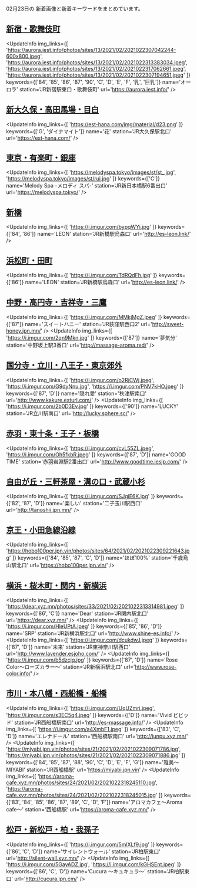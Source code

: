 

02月23日の
新着画像と新着キーワードをまとめています。

<DmmAffiliateIns />

## [新宿・歌舞伎町](/busty/0010)
<UpdateInfo
    img_links={[
    'https://aurora.iest.info/photos/sites/13/2021/02/2021022307042244-600x800.jpeg',
    'https://aurora.iest.info/photos/sites/13/2021/02/2021022313383034.jpeg',
    'https://aurora.iest.info/photos/sites/13/2021/02/2021022317062661.jpeg',
    'https://aurora.iest.info/photos/sites/13/2021/02/2021022307194651.jpeg'
    ]}
    keywords={['84', '85', '86', '87', '90', 'C', 'D', 'E', 'F', '乳', '巨乳']}
    name='オーロラ'
    station='JR新宿駅東口・歌舞伎町'
    url='https://aurora.iest.info/'
/>
<DmmAffiliateIns />

## [新大久保・高田馬場・目白](/busty/0020)
<UpdateInfo
    img_links={[
    'https://est-hana.com/img/material/d23.png'
    ]}
    keywords={['G', 'ダイナマイト']}
    name='花'
    station='JR大久保駅北口'
    url='https://est-hana.com/'
/>
<DmmAffiliateIns />

## [東京・有楽町・銀座](/busty/0090)
<UpdateInfo
    img_links={[
    'https://melodyspa.tokyo/images/st/st_.jpg',
    'https://melodyspa.tokyo/images/st/rui.jpg'
    ]}
    keywords={['C']}
    name='Melody Spa -メロディ スパ-'
    station='JR新日本橋駅6番出口'
    url='https://melodyspa.tokyo/'
/>
<DmmAffiliateIns />

## [新橋](/busty/0100)
<UpdateInfo
    img_links={[
    'https://i.imgur.com/bypqWYi.jpg'
    ]}
    keywords={['84', '86']}
    name='LEON'
    station='JR新橋駅烏森口'
    url='http://es-leon.link/'
/>
<DmmAffiliateIns />

## [浜松町・田町](/busty/0110)
<UpdateInfo
    img_links={[
    'https://i.imgur.com/TdRQdFh.jpg'
    ]}
    keywords={['86']}
    name='LEON'
    station='JR新橋駅烏森口'
    url='http://es-leon.link/'
/>
<DmmAffiliateIns />

## [中野・高円寺・吉祥寺・三鷹](/busty/0180)
<UpdateInfo
    img_links={[
    'https://i.imgur.com/MMkjMgZ.jpeg'
    ]}
    keywords={['87']}
    name='スイートハニー'
    station='JR荻窪駅西口2'
    url='http://sweet-honey.jpn.mn/'
/>
<UpdateInfo
    img_links={[
    'https://i.imgur.com/2qn9Mkn.jpg'
    ]}
    keywords={['87']}
    name='夢気分'
    station='中野坂上駅3番口'
    url='http://massage-aroma.red/'
/>
<DmmAffiliateIns />

## [国分寺・立川・八王子・東京郊外](/busty/0200)
<UpdateInfo
    img_links={[
    'https://i.imgur.com/o2RjCWj.jpeg',
    'https://i.imgur.com/G9dyNnu.jpg',
    'https://i.imgur.com/PNV7kHO.jpeg'
    ]}
    keywords={['87', 'D']}
    name='隠れ愛'
    station='秋津駅南口'
    url='http://www.kakure.esturl.com/'
/>
<UpdateInfo
    img_links={[
    'https://i.imgur.com/2b0D3Ev.jpg'
    ]}
    keywords={['90']}
    name='LUCKY'
    station='JR立川駅南口'
    url='http://lucky.sphere.sc/'
/>
<DmmAffiliateIns />

## [赤羽・東十条・王子・板橋](/busty/0210)
<UpdateInfo
    img_links={[
    'https://i.imgur.com/cvL55ZL.jpeg',
    'https://i.imgur.com/Oh5fkbR.jpeg'
    ]}
    keywords={['87', 'D']}
    name='GOOD TIME'
    station='赤羽岩淵駅2番出口'
    url='http://www.goodtime.iesjp.com/'
/>
<DmmAffiliateIns />

## [自由が丘・三軒茶屋・溝の口・武蔵小杉](/busty/0250)
<UpdateInfo
    img_links={[
    'https://i.imgur.com/SJgiE6K.jpg'
    ]}
    keywords={['82', '87', 'D']}
    name='楽しい'
    station='二子玉川駅西口'
    url='http://tanoshii.jpn.mn/'
/>
<DmmAffiliateIns />

## [京王・小田急線沿線](/busty/0260)
<UpdateInfo
    img_links={[
    'https://hobo100per.jpn.vin/photos/sites/64/2021/02/2021022309221643.jpg'
    ]}
    keywords={['84', '85', '87', 'C', 'D']}
    name='ほぼ100%'
    station='千歳烏山駅北口'
    url='https://hobo100per.jpn.vin/'
/>
<DmmAffiliateIns />

## [横浜・桜木町・関内・新横浜](/busty/0310)
<UpdateInfo
    img_links={[
    'https://dear.xyz.mn/photos/sites/33/2021/02/2021022313314981.jpeg'
    ]}
    keywords={['86', 'C']}
    name='Dear'
    station='JR関内駅北口'
    url='https://dear.xyz.mn/'
/>
<UpdateInfo
    img_links={[
    'https://i.imgur.com/HleUPtA.jpeg'
    ]}
    keywords={['85', '86', 'D']}
    name='SRP'
    station='JR新横浜駅北口'
    url='http://www.shine-es.info/'
/>
<UpdateInfo
    img_links={[
    'https://i.imgur.com/dcukdwJ.jpeg'
    ]}
    keywords={['87', 'D']}
    name='未来'
    station='JR東神奈川駅西口'
    url='http://www.lavender.esjoho.com/'
/>
<UpdateInfo
    img_links={[
    'https://i.imgur.com/b5dzcjq.jpg'
    ]}
    keywords={['87', 'D']}
    name='Rose Color～ローズカラー～'
    station='JR新横浜駅北口'
    url='http://www.rose-color.info/'
/>
<DmmAffiliateIns />

## [市川・本八幡・西船橋・船橋](/busty/0510)
<UpdateInfo
    img_links={[
    'https://i.imgur.com/UqUZmri.jpeg',
    'https://i.imgur.com/s3EC5q4.jpeg'
    ]}
    keywords={['D']}
    name='Vivid ビビッド'
    station='JR西船橋駅南口'
    url='http://es-massage.info/'
/>
<UpdateInfo
    img_links={[
    'https://i.imgur.com/a4XmbF1.jpeg'
    ]}
    keywords={['83', 'C', 'D']}
    name='エレナドール'
    station='西船橋駅南口'
    url='http://junpu.xyz.mn/'
/>
<UpdateInfo
    img_links={[
    'https://miyabi.jpn.vin/photos/sites/21/2021/02/2021022309071786.jpg',
    'https://miyabi.jpn.vin/photos/sites/21/2021/02/2021022309071886.jpg'
    ]}
    keywords={['84', '85', '87', '88', '90', 'C', 'D', 'E', 'F', 'G']}
    name='雅美～MIYABI'
    station='JR西船橋駅'
    url='https://miyabi.jpn.vin'
/>
<UpdateInfo
    img_links={[
    'https://aroma-cafe.xyz.mn/photos/sites/24/2021/02/2021022318245110.jpg',
    'https://aroma-cafe.xyz.mn/photos/sites/24/2021/02/2021022318245015.jpg'
    ]}
    keywords={['83', '84', '85', '86', '87', '89', 'C', 'D', 'F']}
    name='アロマカフェ～Aroma cafe～'
    station='西船橋駅'
    url='https://aroma-cafe.xyz.mn/'
/>
<DmmAffiliateIns />

## [松戸・新松戸・柏・我孫子](/busty/0520)
<UpdateInfo
    img_links={[
    'https://i.imgur.com/5mlXLf9.jpg'
    ]}
    keywords={['86', 'C', 'D']}
    name='サイレントウォール'
    station='JR柏駅東口'
    url='http://silent-wall.xyz.mn/'
/>
<UpdateInfo
    img_links={[
    'https://i.imgur.com/5GayADZ.jpg',
    'https://i.imgur.com/kGHSEnt.jpeg'
    ]}
    keywords={['86', 'C', 'D']}
    name='Cucura ～キュキュラ～'
    station='JR柏駅東口'
    url='http://cucura.jpn.cm/'
/>
<DmmAffiliateIns />

<DmmAffiliateScript />
